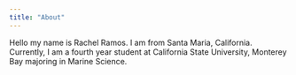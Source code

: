 ```yaml
---
title: "About"
---
```


Hello my name is Rachel Ramos. I am from Santa Maria, California. Currently, I am a fourth year student at California State University, Monterey Bay majoring in Marine Science.
